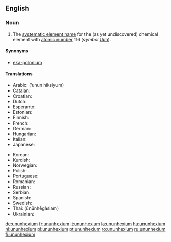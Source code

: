 ==English==
{{elements|Uuh|ununpentium|Uup|ununseptium|Uus}}

===Noun===
{{en-noun|-}}
{{wikipedia}}

# {{element}} The [[systematic element name]] for the (as yet undiscovered) chemical element with [[atomic number]] 116 (''symbol'' [[Uuh]]).

====Synonyms====
* [[eka-polonium]]

====Translations====
{{trans-top|element with atomic number 116}}
* Arabic: {{Arab|[[أنون هيكسيوم]]}} (’unun híksiyum) {{m}}
* [[Catalan]]: {{t-|ca|ununhexi|m}}
* Croatian: {{t+|hr|ununheksij|m}}
* Dutch: {{t+|nl|ununhexium|n}}
* Esperanto: {{t-|eo|ununheksio|xs=Esperanto}}
* Estonian: {{t-|et|ununheksium}}
* Finnish: {{t-|fi|ununheksium}}
* French: {{t+|fr|ununhexium|m}}
* German: {{t+|de|Ununhexium|n}}
* Hungarian: {{t+|hu|ununhexium}}
* Italian: {{t+|it|ununhexio|m}}
* Japanese: {{t-|ja|ウンウンヘキシウム|ununhekishiumu}}
{{trans-mid}}
* Korean: {{t-|ko|우눈헥슘|tr=ununheksyum|sc=Hang}}
* Kurdish: {{t|ku|ûnûnheksiyûm}}
* Norwegian: {{t-|no|ununhexium}}
* Polish: {{t+|pl|ununhexium|m}}
* Portuguese: {{t|pt|ununhéxio|m}}
* Romanian: {{t+|ro|ununhexiu|n}}
* Russian: {{t+|ru|унунгексий|unungéksij|m}}
* Serbian: {{t|sr|унунхексијум|m|tr=ununheksijum|sc=Cyrl}}
* Spanish: {{t+|es|ununhexio|m}}
* Swedish: {{t-|sv|ununhexium}}
* Thai: {{Thai|[[อูนอูนเฮกเซียม]]}} (ūnūnhēgàsiam)
* Ukrainian: {{t|uk|унунгексій|m|tr=ununhéksij|xs=Ukrainian}}
{{trans-bottom}}

[[de:ununhexium]]
[[fr:ununhexium]]
[[it:ununhexium]]
[[la:ununhexium]]
[[hu:ununhexium]]
[[nl:ununhexium]]
[[pl:ununhexium]]
[[pt:ununhexium]]
[[ro:ununhexium]]
[[ru:ununhexium]]
[[fi:ununhexium]]